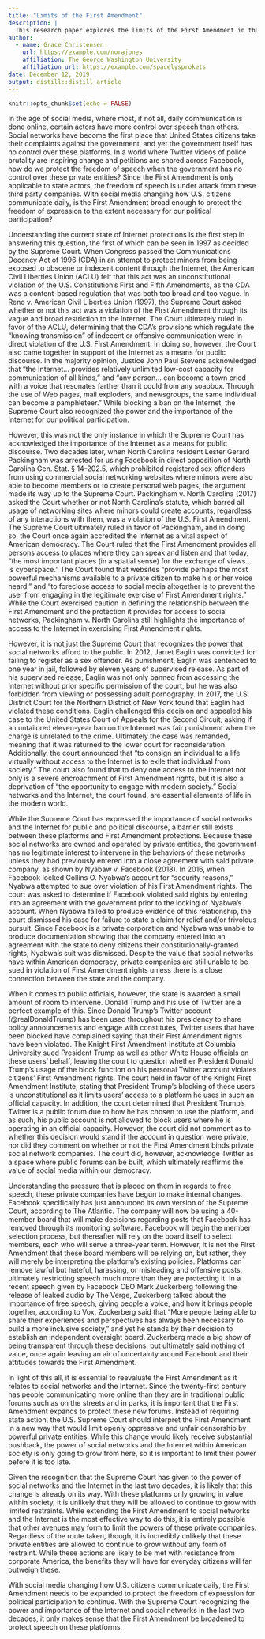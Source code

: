 ```yaml
---
title: "Limits of the First Amendment"
description: |
  This research paper explores the limits of the First Amendment in the era of social networks and private ownership.
author:
  - name: Grace Christensen 
    url: https://example.com/norajones
    affiliation: The George Washington University
    affiliation_url: https://example.com/spacelysprokets
date: December 12, 2019
output: distill::distill_article
---
```


```r
knitr::opts_chunk$set(echo = FALSE)
```

In the age of social media, where most, if not all, daily communication is done online, certain actors have more control over speech than others.  Social networks have become the first place that United States citizens take their complaints against the government, and yet the government itself has no control over these platforms.  In a world where Twitter videos of police brutality are inspiring change and petitions are shared across Facebook, how do we protect the freedom of speech when the government has no control over these private entities?  Since the First Amendment is only applicable to state actors, the freedom of speech is under attack from these third party companies.  With social media changing how U.S. citizens communicate daily, is the First Amendment broad enough to protect the freedom of expression to the extent necessary for our political participation?

Understanding the current state of Internet protections is the first step in answering this question, the first of which can be seen in 1997 as decided by the Supreme Court.  When Congress passed the Communications Decency Act of 1996 (CDA) in an attempt to protect minors from being exposed to obscene or indecent content through the Internet, the American Civil Liberties Union (ACLU) felt that this act was an unconstitutional violation of the U.S. Constitution’s First and Fifth Amendments, as the CDA was a content-based regulation that was both too broad and too vague.  In Reno v. American Civil Liberties Union (1997), the Supreme Court asked whether or not this act was a violation of the First Amendment through its vague and broad restriction to the Internet.  The Court ultimately ruled in favor of the ACLU, determining that the CDA’s provisions which regulate the “knowing transmission” of indecent or offensive communication were in direct violation of the U.S. First Amendment.  In doing so, however, the Court also came together in support of the Internet as a means for public discourse.  In the majority opinion, Justice John Paul Stevens acknowledged that “the Internet… provides relatively unlimited low-cost capacity for communication of all kinds,” and “any person… can become a town cried with a voice that resonates farther than it could from any soapbox.  Through the use of Web pages, mail exploders, and newsgroups, the same individual can become a pamphleteer.”  While blocking a ban on the Internet, the Supreme Court also recognized the power and the importance of the Internet for our political participation.

However, this was not the only instance in which the Supreme Court has acknowledged the importance of the Internet as a means for public discourse.  Two decades later, when North Carolina resident Lester Gerard Packingham was arrested for using Facebook in direct opposition of North Carolina Gen. Stat. § 14-202.5, which prohibited registered sex offenders from using commercial social networking websites where minors were also able to become members or to create personal web pages, the argument made its way up to the Supreme Court.  Packingham v. North Carolina (2017) asked the Court whether or not North Carolina’s statute, which barred all usage of networking sites where minors could create accounts, regardless of any interactions with them, was a violation of the U.S. First Amendment.  The Supreme Court ultimately ruled in favor of Packingham, and in doing so, the Court once again accredited the Internet as a vital aspect of American democracy.  The Court ruled that the First Amendment provides all persons access to places where they can speak and listen and that today, “the most important places (in a spatial sense) for the exchange of views… is cyberspace.”  The Court found that websites “provide perhaps the most powerful mechanisms available to a private citizen to make his or her voice heard,” and “to foreclose access to social media altogether is to prevent the user from engaging in the legitimate exercise of First Amendment rights.”  While the Court exercised caution in defining the relationship between the First Amendment and the protection it provides for access to social networks, Packingham v. North Carolina still highlights the importance of access to the Internet in exercising First Amendment rights.

However, it is not just the Supreme Court that recognizes the power that social networks afford to the public.  In 2012, Jarret Eaglin was convicted for failing to register as a sex offender.  As punishment, Eaglin was sentenced to one year in jail, followed by eleven years of supervised release.  As part of his supervised release, Eaglin was not only banned from accessing the Internet without prior specific permission of the court, but he was also forbidden from viewing or possessing adult pornography.  In 2017, the U.S. District Court for the Northern District of New York found that Eaglin had violated these conditions.  Eaglin challenged this decision and appealed his case to the United States Court of Appeals for the Second Circuit, asking if an untailored eleven-year ban on the Internet was fair punishment when the charge is unrelated to the crime.  Ultimately the case was remanded, meaning that it was returned to the lower court for reconsideration.  Additionally, the court announced that “to consign an individual to a life virtually without access to the Internet is to exile that individual from society.”  The court also found that to deny one access to the Internet not only is a severe encroachment of First Amendment rights, but it is also a deprivation of “the opportunity to engage with modern society.”  Social networks and the Internet, the court found, are essential elements of life in the modern world.

While the Supreme Court has expressed the importance of social networks and the Internet for public and political discourse, a barrier still exists between these platforms and First Amendment protections.  Because these social networks are owned and operated by private entities, the government has no legitimate interest to intervene in the behaviors of these networks unless they had previously entered into a close agreement with said private company, as shown by Nyabaw v. Facebook (2018).  In 2016, when Facebook locked Collins O. Nyabwa’s account for “security reasons,” Nyabwa attempted to sue over violation of his First Amendment rights.  The court was asked to determine if Facebook violated said rights by entering into an agreement with the government prior to the locking of Nyabwa’s account.  When Nyabwa failed to produce evidence of this relationship, the court dismissed his case for failure to state a claim for relief and/or frivolous pursuit.  Since Facebook is a private corporation and Nyabwa was unable to produce documentation showing that the company entered into an agreement with the state to deny citizens their constitutionally-granted rights, Nyabwa’s suit was dismissed.  Despite the value that social networks have within American democracy, private companies are still unable to be sued in violation of First Amendment rights unless there is a close connection between the state and the company.

When it comes to public officials, however, the state is awarded a small amount of room to intervene.  Donald Trump and his use of Twitter are a perfect example of this.  Since Donald Trump’s Twitter account (@realDonaldTrump) has been used throughout his presidency to share policy announcements and engage with constitutes, Twitter users that have been blocked have complained saying that their First Amendment rights have been violated.  The Knight First Amendment Institute at Columbia University sued President Trump as well as other White House officials on these users’ behalf, leaving the court to question whether President Donald Trump’s usage of the block function on his personal Twitter account violates citizens’ First Amendment rights.  The court held in favor of the Knight First Amendment Institute, stating that President Trump’s blocking of these users is unconstitutional as it limits users’ access to a platform he uses in such an official capacity.  In addition, the court determined that President Trump’s Twitter is a public forum due to how he has chosen to use the platform, and as such, his public account is not allowed to block users where he is operating in an official capacity.  However, the court did not comment as to whether this decision would stand if the account in question were private, nor did they comment on whether or not the First Amendment binds private social network companies.  The court did, however, acknowledge Twitter as a space where public forums can be built, which ultimately reaffirms the value of social media within our democracy.

Understanding the pressure that is placed on them in regards to free speech, these private companies have begun to make internal changes.  Facebook specifically has just announced its own version of the Supreme Court, according to The Atlantic.  The company will now be using a 40-member board that will make decisions regarding posts that Facebook has removed through its monitoring software.  Facebook will begin the member selection process, but thereafter will rely on the board itself to select members, each who will serve a three-year term.  However, it is not the First Amendment that these board members will be relying on, but rather, they will merely be interpreting the platform’s existing policies.  Platforms can remove lawful but hateful, harassing, or misleading and offensive posts, ultimately restricting speech much more than they are protecting it.  In a recent speech given by Facebook CEO Mark Zuckerberg following the release of leaked audio by The Verge, Zuckerberg talked about the importance of free speech, giving people a voice, and how it brings people together, according to Vox.  Zuckerberg said that “More people being able to share their experiences and perspectives has always been necessary to build a more inclusive society,” and yet he stands by their decision to establish an independent oversight board.  Zuckerberg made a big show of being transparent through these decisions, but ultimately said nothing of value, once again leaving an air of uncertainty around Facebook and their attitudes towards the First Amendment.

In light of this all, it is essential to reevaluate the First Amendment as it relates to social networks and the Internet.  Since the twenty-first century has people communicating more online than they are in traditional public forums such as on the streets and in parks, it is important that the First Amendment expands to protect these new forums.  Instead of requiring state action, the U.S. Supreme Court should interpret the First Amendment in a new way that would limit openly oppressive and unfair censorship by powerful private entities.  While this change would likely receive substantial pushback, the power of social networks and the Internet within American society is only going to grow from here, so it is important to limit their power before it is too late.

Given the recognition that the Supreme Court has given to the power of social networks and the Internet in the last two decades, it is likely that this change is already on its way.  With these platforms only growing in value within society, it is unlikely that they will be allowed to continue to grow with limited restraints.  While extending the First Amendment to social networks and the Internet is the most effective way to do this, it is entirely possible that other avenues may form to limit the powers of these private companies.  Regardless of the route taken, though, it is incredibly unlikely that these private entities are allowed to continue to grow without any form of restraint.  While these actions are likely to be met with resistance from corporate America, the benefits they will have for everyday citizens will far outweigh these.

With social media changing how U.S. citizens communicate daily, the First Amendment needs to be expanded to protect the freedom of expression for political participation to continue.  With the Supreme Court recognizing the power and importance of the Internet and social networks in the last two decades, it only makes sense that the First Amendment be broadened to protect speech on these platforms.
